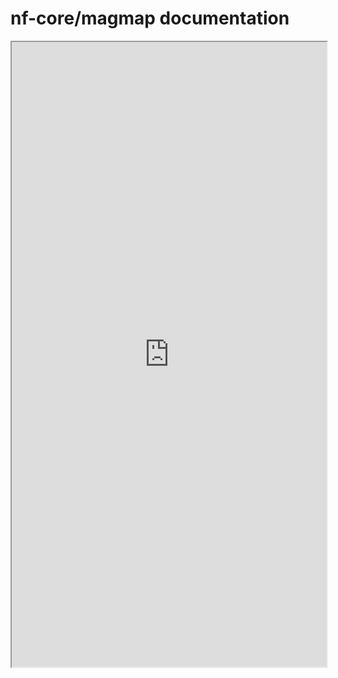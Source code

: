 # nf-core/magmap documentation

```{=html}
<iframe width="100%" height="1000" src="https://nf-co.re/magmap" title="nf-core magmap documentation"></iframe>
```